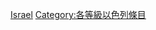 {{Emptycat}}
{{Articles by Quality|topic=以色列|project=以色列|format=toc}}

[[Category:小作品级条目|Israel]]
[[Category:各等級以色列條目‎|Category:各等級以色列條目‎]]